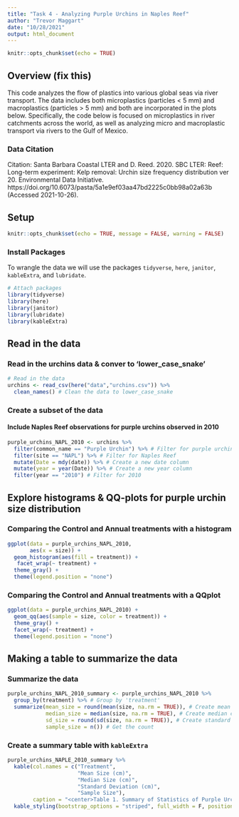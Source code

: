 ```yaml
---
title: "Task 4 - Analyzing Purple Urchins in Naples Reef"
author: "Trevor Maggart"
date: "10/28/2021"
output: html_document
---
```


```r
knitr::opts_chunk$set(echo = TRUE)
```

## Overview (fix this)

This code analyzes the flow of plastics into various global seas via river transport. The data includes both microplastics (particles < 5 mm) and macroplastics (particles > 5 mm) and both are incorporated in the plots below. Specifically, the code below is focused on microplastics in river catchments across the world, as well as analyzing micro and macroplastic transport via rivers to the Gulf of Mexico. 

### Data Citation

Citation: Santa Barbara Coastal LTER and D. Reed. 2020. SBC LTER: Reef: Long-term experiment: Kelp removal: Urchin size frequency distribution ver 20. Environmental Data Initiative. https://doi.org/10.6073/pasta/5a1e9ef03aa47bd2225c0bb98a02a63b (Accessed 2021-10-26).

## Setup

```r
knitr::opts_chunk$set(echo = TRUE, message = FALSE, warning = FALSE)
```

### Install Packages

To wrangle the data we will use the packages `tidyverse`, `here`, `janitor`, `kableExtra`, and `lubridate`.

```r
# Attach packages
library(tidyverse)
library(here)
library(janitor)
library(lubridate)
library(kableExtra)
```

## Read in the data

### Read in the urchins data & conver to 'lower_case_snake'

```r
# Read in the data
urchins <- read_csv(here("data","urchins.csv")) %>%
  clean_names() # Clean the data to lower_case_snake
```

### Create a subset of the data

#### Include Naples Reef observations for purple urchins observed in 2010

```r
purple_urchins_NAPL_2010 <- urchins %>%
  filter(common_name == "Purple Urchin") %>% # Filter for purple urchin
  filter(site == "NAPL") %>% # Filter for Naples Reef
  mutate(Date = mdy(date)) %>% # Create a new date column
  mutate(year = year(Date)) %>% # Create a new year column
  filter(year == "2010") # Filter for 2010
```

## Explore histograms & QQ-plots for purple urchin size distribution

### Comparing the Control and Annual treatments with a histogram

```r
ggplot(data = purple_urchins_NAPL_2010,
       aes(x = size)) +
  geom_histogram(aes(fill = treatment)) +
   facet_wrap(~ treatment) +
  theme_gray() +
  theme(legend.position = "none")
```

### Comparing the Control and Annual treatments with a QQplot

```r
ggplot(data = purple_urchins_NAPL_2010) +
  geom_qq(aes(sample = size, color = treatment)) +
  theme_gray() +
  facet_wrap(~ treatment) +
  theme(legend.position = "none")
```

## Making a table to summarize the data

### Summarize the data
```r
purple_urchins_NAPL_2010_summary <- purple_urchins_NAPL_2010 %>%
  group_by(treatment) %>% # Group by 'treatment'
  summarize(mean_size = round(mean(size, na.rm = TRUE)), # Create mean column
            median_size = median(size, na.rm = TRUE), # Create median column
            sd_size = round(sd(size, na.rm = TRUE)), # Create standard deviation column
            sample_size = n()) # Get the count
```

### Create a summary table with `kableExtra`

```r
purple_urchins_NAPLE_2010_summary %>% 
  kable(col.names = c("Treatment",
                      "Mean Size (cm)",
                      "Median Size (cm)",
                      "Standard Deviation (cm)",
                      "Sample Size"),
        caption = "<center>Table 1. Summary of Statistics of Purple Urchins in the Naple Reef<center>") %>%
  kable_styling(bootstrap_options = "striped", full_width = F, position = "center")
```